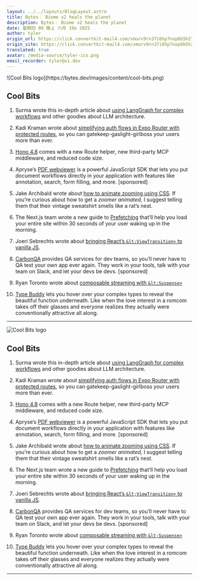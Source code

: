 ```yaml
---
layout: ../../layouts/BlogLayout.astro
title: Bytes： Biome v2 heals the planet
description: Bytes： Biome v2 heals the planet
date: 星期四 08 晚上 六月 19o 2025
author: tyler
origin_url: https://click.convertkit-mail4.com/xmurv9rn37i6hp7nop6b5h27xmlllhnhlemx/48hvh7umqlll36bx/aHR0cHM6Ly9ieXRlcy5kZXYvYXJjaGl2ZXMvNDAy
origin_site: https://click.convertkit-mail4.com/xmurv9rn37i6hp7nop6b5h27xmlllhnhlemx/48hvh7umqlll36bx/aHR0cHM6Ly9ieXRlcy5kZXYvYXJjaGl2ZXMvNDAy
translated: true
avatar: /media-source/tyler-ico.png
email_recorder: tyler@ui.dev
---
```



<Reference client:only="react" title="Bytes： Biome v2 heals the planet" url="https://click.convertkit-mail4.com/xmurv9rn37i6hp7nop6b5h27xmlllhnhlemx/48hvh7umqlll36bx/aHR0cHM6Ly9ieXRlcy5kZXYvYXJjaGl2ZXMvNDAy" />

<Detail client:only="react">
	![Cool Bits logo](https://bytes.dev/images/content/cool-bits.png)

## Cool Bits

1.  Surma wrote this in-depth article about [using LangGraph for complex workflows](https://click.convertkit-mail4.com/xmurv9rn37i6hp7nop6b5h27xmlllhnhlemx/z2hgh7uer666zzcp/aHR0cHM6Ly9zdXJtYS5kZXYvdGhpbmdzL2xhbmdncmFwaC8=) and other goodies about LLM architecture.
    
2.  Kadi Kraman wrote about [simplifying auth flows in Expo Router with protected routes](https://click.convertkit-mail4.com/xmurv9rn37i6hp7nop6b5h27xmlllhnhlemx/p8hehqu45666evhq/aHR0cHM6Ly9leHBvLmRldi9ibG9nL3NpbXBsaWZ5aW5nLWF1dGgtZmxvd3Mtd2l0aC1wcm90ZWN0ZWQtcm91dGVz), so you can gatekeep-gaslight-girlboss your users more than ever.
    
3.  [Hono 4.8](https://click.convertkit-mail4.com/xmurv9rn37i6hp7nop6b5h27xmlllhnhlemx/x0hph3ued222g8a5/aHR0cHM6Ly9naXRodWIuY29tL2hvbm9qcy9ob25vL3JlbGVhc2VzL3RhZy92NC44LjA=) comes with a new Route helper, new third-party MCP middleware, and reduced code size.
    
4.  Apryse’s [PDF webviewer](https://click.convertkit-mail4.com/xmurv9rn37i6hp7nop6b5h27xmlllhnhlemx/6qhehoul6rrrqkuo/aHR0cHM6Ly9hcHJ5c2UuY29tL2Jsb2cvd2Vidmlld2VyLWRvY3VtZW50LXNkay1pbnRlZ3JhdGlvbj91dG1fY2FtcGFpZ249Ynl0ZXNfMjAyNV8wNl8xOSZ1dG1fY29udGVudD1lbWFpbF90ZXh0bGluayZ1dG1fbWVkaXVtPWVtYWlsJnV0bV9zb3VyY2U9bmV3c2xldHRlcg==) is a powerful JavaScript SDK that lets you put document workflows directly in your application with features like annotation, search, form filling, and more. \[sponsored\]
    
5.  Jake Archibald wrote about [how to animate zooming using CSS](https://click.convertkit-mail4.com/xmurv9rn37i6hp7nop6b5h27xmlllhnhlemx/kkhmh2un2www75tl/aHR0cHM6Ly9qYWtlYXJjaGliYWxkLmNvbS8yMDI1L2FuaW1hdGluZy16b29taW5nLw==). If you’re curious about how to get a _zoomer animated,_ I suggest telling them that their vintage sweatshirt smells like a rat’s nest.
    
6.  The Next.js team wrote a new guide to [Prefetching](https://click.convertkit-mail4.com/xmurv9rn37i6hp7nop6b5h27xmlllhnhlemx/58hvh8ugoxxxe0b6/aHR0cHM6Ly9uZXh0anMub3JnL2RvY3MvYXBwL2d1aWRlcy9wcmVmZXRjaGluZw==) that’ll help you load your entire site within 30 seconds of your user waking up in the morning.
    
7.  Joeri Sebrechts wrote about [bringing React’s `&lt;ViewTransition>` to vanilla JS](https://click.convertkit-mail4.com/xmurv9rn37i6hp7nop6b5h27xmlllhnhlemx/25h2h9u3099950a3/aHR0cHM6Ly9wbGFpbnZhbmlsbGF3ZWIuY29tL2Jsb2cvYXJ0aWNsZXMvMjAyNS0wNi0xMi12aWV3LXRyYW5zaXRpb25zLw==).
    
8.  [CarbonQA](https://click.convertkit-mail4.com/xmurv9rn37i6hp7nop6b5h27xmlllhnhlemx/qvh8h8ud2wwwx0ul/aHR0cHM6Ly9jYXJib25xYS5jb20vP3V0bV9jYW1wYWlnbj1jb29sX2JpdHMmdXRtX2NvbnRlbnQ9anVuMTkmdXRtX21lZGl1bT1lbWFpbCZ1dG1fc291cmNlPWJ5dGVz) provides QA services for dev teams, so you’ll never have to QA test your own app ever again. They work in your tools, talk with your team on Slack, and let your devs be devs. \[sponsored\]
    
9.  Ryan Toronto wrote about [composable streaming with `&lt;Suspense>`](https://click.convertkit-mail4.com/xmurv9rn37i6hp7nop6b5h27xmlllhnhlemx/g3hnhwumo999vzur/aHR0cHM6Ly90d29mb2xkZnJhbWV3b3JrLmNvbS9ibG9nL2NvbXBvc2FibGUtc3RyZWFtaW5nLXdpdGgtc3VzcGVuc2U=)
    
10.  [Type Buddy](https://click.convertkit-mail4.com/xmurv9rn37i6hp7nop6b5h27xmlllhnhlemx/9qhzhdud3www7gf9/aHR0cHM6Ly9naXRodWIuY29tL3R5cGVkLXJvY2tzL3R5cGUtYnVkZHk=) lets you hover over your complex types to reveal the beautiful function underneath. Like when the love interest in a romcom takes off their glasses and everyone realizes they actually were conventionally attractive all along.
    

* * *


</Detail>

![Cool Bits logo](https://bytes.dev/images/content/cool-bits.png)

## Cool Bits

1. Surma wrote this in-depth article about [using LangGraph for complex workflows](https://click.convertkit-mail4.com/xmurv9rn37i6hp7nop6b5h27xmlllhnhlemx/z2hgh7uer666zzcp/aHR0cHM6Ly9zdXJtYS5kZXYvdGhpbmdzL2xhbmdncmFwaC8=) and other goodies about LLM architecture.

2. Kadi Kraman wrote about [simplifying auth flows in Expo Router with protected routes](https://click.convertkit-mail4.com/xmurv9rn37i6hp7nop6b5h27xmlllhnhlemx/p8hehqu45666evhq/aHR0cHM6Ly9leHBvLmRldi9ibG9nL3NpbXBsaWZ5aW5nLWF1dGgtZmxvd3Mtd2l0aC1wcm90ZWN0ZWQtcm91dGVz), so you can gatekeep-gaslight-girlboss your users more than ever.

3. [Hono 4.8](https://click.convertkit-mail4.com/xmurv9rn37i6hp7nop6b5h27xmlllhnhlemx/x0hph3ued222g8a5/aHR0cHM6Ly9naXRodWIuY29tL2hvbm9qcy9ob25vL3JlbGVhc2VzL3RhZy92NC44LjA=) comes with a new Route helper, new third-party MCP middleware, and reduced code size.

4. Apryse’s [PDF webviewer](https://click.convertkit-mail4.com/xmurv9rn37i6hp7nop6b5h27xmlllhnhlemx/6qhehoul6rrrqkuo/aHR0cHM6Ly9hcHJ5c2UuY29tL2Jsb2cvd2Vidmlld2VyLWRvY3VtZW50LXNkay1pbnRlZ3JhdGlvbj91dG1fY2FtcGFpZ249Ynl0ZXNfMjAyNV8wNl8xOSZ1dG1fY29udGVudD1lbWFpbF90ZXh0bGluayZ1dG1fbWVkaXVtPWVtYWlsJnV0bV9zb3VyY2U9bmV3c2xldHRlcg==) is a powerful JavaScript SDK that lets you put document workflows directly in your application with features like annotation, search, form filling, and more. \[sponsored]

5. Jake Archibald wrote about [how to animate zooming using CSS](https://click.convertkit-mail4.com/xmurv9rn37i6hp7nop6b5h27xmlllhnhlemx/kkhmh2un2www75tl/aHR0cHM6Ly9qYWtlYXJjaGliYWxkLmNvbS8yMDI1L2FuaW1hdGluZy16b29taW5nLw==). If you’re curious about how to get a *zoomer animated,* I suggest telling them that their vintage sweatshirt smells like a rat’s nest.

6. The Next.js team wrote a new guide to [Prefetching](https://click.convertkit-mail4.com/xmurv9rn37i6hp7nop6b5h27xmlllhnhlemx/58hvh8ugoxxxe0b6/aHR0cHM6Ly9uZXh0anMub3JnL2RvY3MvYXBwL2d1aWRlcy9wcmVmZXRjaGluZw==) that’ll help you load your entire site within 30 seconds of your user waking up in the morning.

7. Joeri Sebrechts wrote about [bringing React’s `&lt;ViewTransition>` to vanilla JS](https://click.convertkit-mail4.com/xmurv9rn37i6hp7nop6b5h27xmlllhnhlemx/25h2h9u3099950a3/aHR0cHM6Ly9wbGFpbnZhbmlsbGF3ZWIuY29tL2Jsb2cvYXJ0aWNsZXMvMjAyNS0wNi0xMi12aWV3LXRyYW5zaXRpb25zLw==).

8. [CarbonQA](https://click.convertkit-mail4.com/xmurv9rn37i6hp7nop6b5h27xmlllhnhlemx/qvh8h8ud2wwwx0ul/aHR0cHM6Ly9jYXJib25xYS5jb20vP3V0bV9jYW1wYWlnbj1jb29sX2JpdHMmdXRtX2NvbnRlbnQ9anVuMTkmdXRtX21lZGl1bT1lbWFpbCZ1dG1fc291cmNlPWJ5dGVz) provides QA services for dev teams, so you’ll never have to QA test your own app ever again. They work in your tools, talk with your team on Slack, and let your devs be devs. \[sponsored]

9. Ryan Toronto wrote about [composable streaming with `&lt;Suspense>`](https://click.convertkit-mail4.com/xmurv9rn37i6hp7nop6b5h27xmlllhnhlemx/g3hnhwumo999vzur/aHR0cHM6Ly90d29mb2xkZnJhbWV3b3JrLmNvbS9ibG9nL2NvbXBvc2FibGUtc3RyZWFtaW5nLXdpdGgtc3VzcGVuc2U=)

10. [Type Buddy](https://click.convertkit-mail4.com/xmurv9rn37i6hp7nop6b5h27xmlllhnhlemx/9qhzhdud3www7gf9/aHR0cHM6Ly9naXRodWIuY29tL3R5cGVkLXJvY2tzL3R5cGUtYnVkZHk=) lets you hover over your complex types to reveal the beautiful function underneath. Like when the love interest in a romcom takes off their glasses and everyone realizes they actually were conventionally attractive all along.

***


